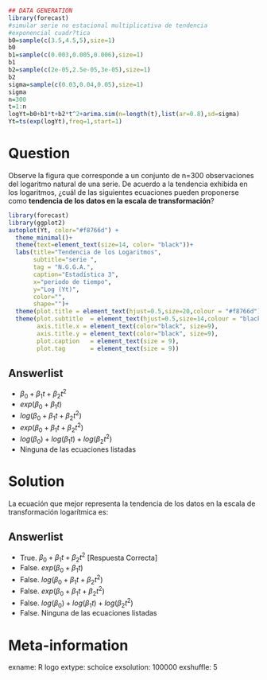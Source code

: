 ```r
## DATA GENERATION
library(forecast)
#simular serie no estacional multiplicativa de tendencia
#exponencial cuadr?tica
b0=sample(c(3.5,4.5,5),size=1)
b0
b1=sample(c(0.003,0.005,0.006),size=1)
b1
b2=sample(c(2e-05,2.5e-05,3e-05),size=1)
b2
sigma=sample(c(0.03,0.04,0.05),size=1)
sigma
n=300
t=1:n
logYt=b0+b1*t+b2*t^2+arima.sim(n=length(t),list(ar=0.8),sd=sigma)
Yt=ts(exp(logYt),freq=1,start=1)
```

Question
========
Observe la figura que corresponde a un conjunto de n=300 observaciones del logaritmo natural de una serie. De acuerdo a la tendencia exhibida en los logaritmos, ¿cuál de las siguientes ecuaciones pueden proponerse como **tendencia de los datos en la escala de transformación**?

```r
library(forecast)
library(ggplot2)
autoplot(Yt, color="#f8766d") +
  theme_minimal()+  
  theme(text=element_text(size=14, color= "black"))+
  labs(title="Tendencia de los Logaritmos", 
       subtitle="serie ", 
       tag = "N.G.G.A.",
       caption="Estadística 3", 
       x="periodo de tiempo", 
       y="Log (Yt)",
       color="",
       shape="")+
  theme(plot.title = element_text(hjust=0.5,size=20,colour = "#f8766d"))+
  theme(plot.subtitle  = element_text(hjust=0.5,size=14,colour = "black"),
        axis.title.x = element_text(color="black", size=9),
        axis.title.y = element_text(color="black", size=9),
        plot.caption   = element_text(size = 9),
        plot.tag       = element_text(size = 9))
```

Answerlist
----------
* $\beta_{0}+\beta_{1}t+\beta_{2}t^{2}$
* $exp(\beta_{0}+\beta_{1}t)$
* $log(\beta_{0}+\beta_{1}t+\beta_{2}t^{2})$
* $exp(\beta_{0}+\beta_{1}t+\beta_{2}t^{2})$
* $log(\beta_{0})+log(\beta_{1}t)+log(\beta_{2}t^{2})$
* Ninguna de las ecuaciones listadas


Solution
========
La ecuación que mejor representa la tendencia de los datos en la escala de transformación logarítmica es:

Answerlist
----------
* True.  $\beta_{0}+\beta_{1}t+\beta_{2}t^{2}$ [Respuesta Correcta] 
* False. $exp(\beta_{0}+\beta_{1}t)$
* False. $log(\beta_{0}+\beta_{1}t+\beta_{2}t^{2})$
* False. $exp(\beta_{0}+\beta_{1}t+\beta_{2}t^{2})$
* False. $log(\beta_{0})+log(\beta_{1}t)+log(\beta_{2}t^{2})$
* False.  Ninguna de las ecuaciones listadas


Meta-information
================
exname: R logo
extype: schoice
exsolution: 100000
exshuffle: 5
